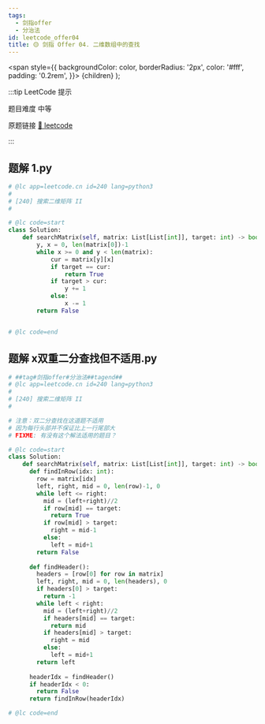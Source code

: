 ```yaml
---
tags:
  - 剑指offer
  - 分治法
id: leetcode_offer04
title: 🟡 剑指 Offer 04. 二维数组中的查找
---
```


  <span
    style={{
      backgroundColor: color,
      borderRadius: '2px',
      color: '#fff',
      padding: '0.2rem',
    }}>
    {children}
  </span>
);

:::tip LeetCode 提示

题目难度 <Highlight color="#ffc01e">中等</Highlight>

原题链接 [🔗 leetcode](https://leetcode-cn.com/problems/er-wei-shu-zu-zhong-de-cha-zhao-lcof/)

:::



## 题解 1.py

```py
# @lc app=leetcode.cn id=240 lang=python3
#
# [240] 搜索二维矩阵 II
#

# @lc code=start
class Solution:
    def searchMatrix(self, matrix: List[List[int]], target: int) -> bool:
        y, x = 0, len(matrix[0])-1
        while x >= 0 and y < len(matrix):
            cur = matrix[y][x]
            if target == cur:
                return True
            if target > cur:
                y += 1
            else:
                x -= 1
        return False


# @lc code=end
```

## 题解 x双重二分查找但不适用.py

```py
# ##tag#剑指offer#分治法##tagend##
# @lc app=leetcode.cn id=240 lang=python3
#
# [240] 搜索二维矩阵 II
#

# 注意：双二分查找在这道题不适用
# 因为每行头部并不保证比上一行尾部大
# FIXME: 有没有这个解法适用的题目？

# @lc code=start
class Solution:
    def searchMatrix(self, matrix: List[List[int]], target: int) -> bool:
      def findInRow(idx: int):
        row = matrix[idx]
        left, right, mid = 0, len(row)-1, 0
        while left <= right:
          mid = (left+right)//2
          if row[mid] == target:
            return True
          if row[mid] > target:
            right = mid-1
          else:
            left = mid+1
        return False
      
      def findHeader():
        headers = [row[0] for row in matrix]
        left, right, mid = 0, len(headers), 0
        if headers[0] > target:
          return -1
        while left < right:
          mid = (left+right)//2
          if headers[mid] == target:
            return mid
          if headers[mid] > target:
            right = mid
          else:
            left = mid+1
        return left
      
      headerIdx = findHeader()
      if headerIdx < 0:
        return False
      return findInRow(headerIdx)

# @lc code=end
```


